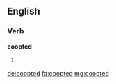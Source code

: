 ==English==

===Verb===
'''coopted'''

# {{en-past of|coopt}}

[[de:coopted]]
[[fa:coopted]]
[[mg:coopted]]